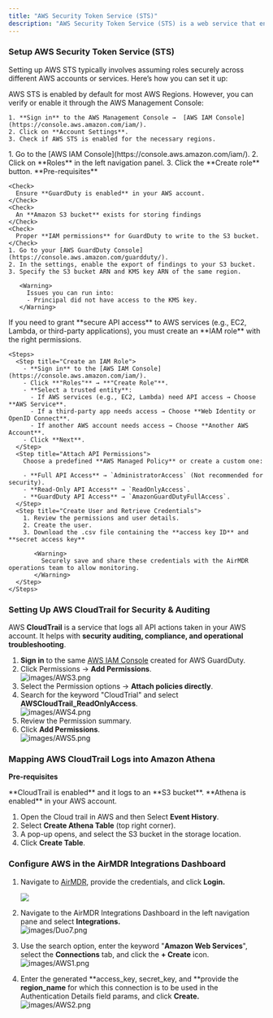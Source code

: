 ```yaml
---
title: "AWS Security Token Service (STS)"
description: "AWS Security Token Service (STS) is a web service that enables you to request temporary, limited-privilege security credentials for IAM users or federated users. These temporary credentials can be used to access AWS resources securely without creating long-term IAM credentials."
---
```


### **Setup AWS Security Token Service (STS)**

Setting up AWS STS typically involves assuming roles securely across different AWS accounts or services. Here’s how you can set it up:

<Steps>
  <Step title="Enable AWS STS">
    AWS STS is enabled by default for most AWS Regions. However, you can verify or enable it through the AWS Management Console:

    1. **Sign in** to the AWS Management Console →  [AWS IAM Console](https://console.aws.amazon.com/iam/).
    2. Click on **Account Settings**.
    3. Check if AWS STS is enabled for the necessary regions.
  </Step>
  <Step title="Create an IAM Role for STS">
    1. Go to the [AWS IAM Console](https://console.aws.amazon.com/iam/).
    2. Click on **Roles** in the left navigation panel.
    3. Click the **Create role** button.
  </Step>
  <Step title="Enable GuardDuty Findings Export to Amazon S3">
    **Pre-requisites**

    <Check>
      Ensure **GuardDuty is enabled** in your AWS account.
    </Check>
    <Check>
      An **Amazon S3 bucket** exists for storing findings
    </Check>
    <Check>
      Proper **IAM permissions** for GuardDuty to write to the S3 bucket.
    </Check>
    1. Go to your [AWS GuardDuty Console](https://console.aws.amazon.com/guardduty/).
    2. In the settings, enable the export of findings to your S3 bucket.
    3. Specify the S3 bucket ARN and KMS key ARN of the same region.

       <Warning>
         Issues you can run into:
         - Principal did not have access to the KMS key.
       </Warning>
  </Step>
  <Step title="Set Up an IAM Role for API Access in AWS">
    If you need to grant **secure API access** to AWS services (e.g., EC2, Lambda, or third-party applications), you must create an **IAM role** with the right permissions.

    <Steps>
      <Step title="Create an IAM Role">
        - **Sign in** to the [AWS IAM Console](https://console.aws.amazon.com/iam/).
        - Click **"Roles"** → **"Create Role"**.
        - **Select a trusted entity**:
          - If AWS services (e.g., EC2, Lambda) need API access → Choose **AWS Service**.
          - If a third-party app needs access → Choose **Web Identity or OpenID Connect**.
          - If another AWS account needs access → Choose **Another AWS Account**.
        - Click **Next**.
      </Step>
      <Step title="Attach API Permissions">
        Choose a predefined **AWS Managed Policy** or create a custom one:

        - **Full API Access** → `AdministratorAccess` (Not recommended for security).
        - **Read-Only API Access** → `ReadOnlyAccess`.
        - **GuardDuty API Access** → `AmazonGuardDutyFullAccess`.
      </Step>
      <Step title="Create User and Retrieve Credentials">
        1. Review the permissions and user details.
        2. Create the user.
        3. Download the .csv file containing the **access key ID** and **secret access key**

           <Warning>
             Securely save and share these credentials with the AirMDR operations team to allow monitoring.
           </Warning>
      </Step>
    </Steps>
  </Step>
</Steps>

### Setting Up AWS CloudTrail for Security & Auditing

AWS **CloudTrail** is a service that logs all API actions taken in your AWS account. It helps with **security auditing, compliance, and operational troubleshooting**.

1. **Sign in** to the same [AWS IAM Console](https://console.aws.amazon.com/iam/) created for AWS GuardDuty.
2. Click Permissions → **Add Permissions**.\
   ![images/AWS3.png](/images/AWS3.png)
3. Select the Permission options → **Attach policies directly**.
4. Search for the keyword "CloudTrial" and select **AWSCloudTrail_ReadOnlyAccess**.\
   ![images/AWS4.png](/images/AWS4.png)
5. Review the Permission summary.
6. Click **Add Permissions**.\
   ![images/AWS5.png](/images/AWS5.png)

### Mapping AWS CloudTrail Logs into Amazon Athena

**Pre-requisites**

<Check>
  **CloudTrail is enabled** and it logs to an **S3 bucket**.
</Check>

<Check>
  **Athena is enabled** in your AWS account.
</Check>

1. Open the Cloud trail in AWS and then Select **Event History**.
2. Select **Create Athena Table** (top right corner).
3. A pop-up opens, and select the S3 bucket in the storage location.
4. Click **Create Table**.

### Configure AWS in the AirMDR Integrations Dashboard

1. Navigate to [AirMDR](https://app.airmdr.com/auth/login), provide the credentials, and click **Login.**

   ![](/images/Datadog11.png)
2. Navigate to the AirMDR Integrations Dashboard in the left navigation pane and select **Integrations.**\
   ![images/Duo7.png](/images/Duo7.png)
3. Use the search option, enter the keyword "**Amazon Web Services**", select the **Connections** tab, and click the **+ Create** icon.\
   ![images/AWS1.png](/images/AWS1.png)
4. Enter the generated **access_key, secret_key, and **provide the **region_name** for which this connection is to be used in the Authentication Details field params, and click **Create.**\
   ![images/AWS2.png](/images/AWS2.png)